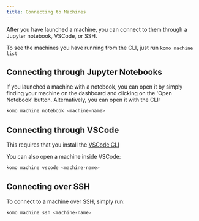 ```yaml
---
title: Connecting to Machines
---
```


After you have launched a machine, you can connect to them through a Jupyter notebook, VSCode, or SSH.

<Tip>To see the machines you have running from the CLI, just run `komo machine list`</Tip>

## Connecting through Jupyter Notebooks

If you launched a machine with a notebook, you can open it by simply finding your machine on the dashboard and clicking on the 'Open Notebook' button.
Alternatively, you can open it with the CLI:

```bash
komo machine notebook <machine-name>
```

## Connecting through VSCode

<Note>This requires that you install the [VSCode CLI](https://code.visualstudio.com/docs/editor/command-line)</Note>

You can also open a machine inside VSCode:

```bash
komo machine vscode <machine-name>
```

## Connecting over SSH

To connect to a machine over SSH, simply run:

```bash
komo machine ssh <machine-name>
```